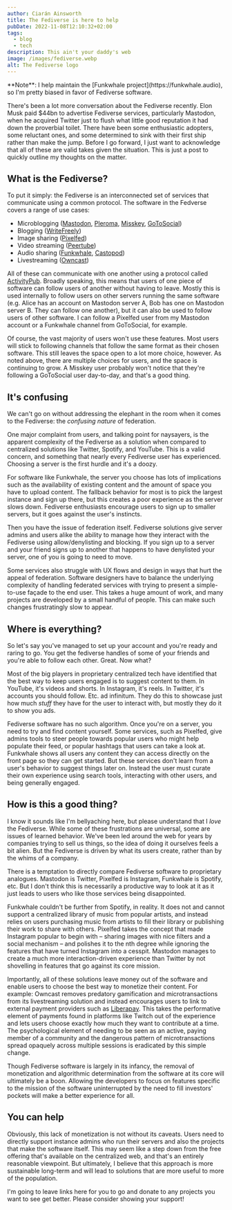 ```yaml
---
author: Ciarán Ainsworth
title: The Fediverse is here to help
pubDate: 2022-11-08T12:10:32+02:00
tags:
  - blog
  - tech
description: This ain't your daddy's web
image: /images/fediverse.webp
alt: The Fediverse logo
---
```



<Notification type="info">
  <Icon name="ion:reader-outline" />
  **Note**: I help maintain the [Funkwhale project](https://funkwhale.audio), so I'm pretty biased in favor of Fediverse
  software.
</Notification>

There's been a lot more conversation about the Fediverse recently. Elon Musk paid $44bn to advertise Fediverse services, particularly Mastodon, when he acquired Twitter just to flush what little good reputation it had down the proverbial toilet. There have been some enthusiastic adopters, some reluctant ones, and some determined to sink with their first ship rather than make the jump. Before I go forward, I just want to acknowledge that all of these are valid takes given the situation. This is just a post to quickly outline my thoughts on the matter.

## What is the Fediverse?

To put it simply: the Fediverse is an interconnected set of services that communicate using a common protocol. The software in the Fedverse covers a range of use cases:

- Microblogging ([Mastodon](https://joinmastodon.org), [Pleroma](https://pleroma.social), [Misskey](https://misskey-hub.net/en/), [GoToSocial](https://gotosocial.org/))
- Blogging ([WriteFreely](https://writefreely.org/))
- Image sharing ([Pixelfed](https://pixelfed.org))
- Video streaming ([Peertube](https://joinpeertube.org/))
- Audio sharing ([Funkwhale](https://funkwhale.audio), [Castopod](https://castopod.org/))
- Livestreaming ([Owncast](https://owncast.online/))

All of these can communicate with one another using a protocol called [ActivityPub](https://www.w3.org/TR/activitypub/). Broadly speaking, this means that users of one piece of software can follow users of another without having to leave. Mostly this is used internally to follow users on other servers running the same software (e.g. Alice has an account on Mastodon server A, Bob has one on Mastodon server B. They can follow one another), but it can also be used to follow users of other software. I can follow a Pixelfed user from my Mastodon account or a Funkwhale channel from GoToSocial, for example.

Of course, the vast majority of users won't use these features. Most users will stick to following channels that follow the same format as their chosen software. This still leaves the space open to a lot more choice, however. As noted above, there are multiple choices for users, and the space is continuing to grow. A Misskey user probably won't notice that they're following a GoToSocial user day-to-day, and that's a good thing.

## It's confusing

We can't go on without addressing the elephant in the room when it comes to the Fediverse: the _confusing nature_ of federation.

One major complaint from users, and talking point for naysayers, is the apparent complexity of the Fediverse as a solution when compared to centralized solutions like Twitter, Spotify, and YouTube. This is a valid concern, and something that nearly every Fediverse user has experienced. Choosing a server is the first hurdle and it's a doozy.

For software like Funkwhale, the server you choose has lots of implications such as the availability of existing content and the amount of space you have to upload content. The fallback behavior for most is to pick the largest instance and sign up there, but this creates a poor experience as the server slows down. Fediverse enthusiasts encourage users to sign up to smaller servers, but it goes against the user's instincts.

Then you have the issue of federation itself. Fediverse solutions give server admins and users alike the ability to manage how they interact with the Fediverse using allow/denylisting and blocking. If you sign up to a server and your friend signs up to another that happens to have denylisted your server, one of you is going to need to move.

Some services also struggle with UX flows and design in ways that hurt the appeal of federation. Software designers have to balance the underlying complexity of handling federated services with trying to present a simple-to-use façade to the end user. This takes a huge amount of work, and many projects are developed by a small handful of people. This can make such changes frustratingly slow to appear.

## Where is everything?

So let's say you've managed to set up your account and you're ready and raring to go. You get the fediverse handles of some of your friends and you're able to follow each other. Great. Now what?

Most of the big players in proprietary centralized tech have identified that the best way to keep users engaged is to suggest content to them. In YouTube, it's videos and shorts. In Instagram, it's reels. In Twitter, it's accounts you should follow. Etc. ad infinitum. They do this to showcase just how much _stuff_ they have for the user to interact with, but mostly they do it to show you ads.

Fediverse software has no such algorithm. Once you're on a server, you need to try and find content yourself. Some services, such as Pixelfed, give admins tools to steer people towards popular users who might help populate their feed, or popular hashtags that users can take a look at. Funkwhale shows all users any content they can access directly on the front page so they can get started. But these services don't learn from a user's behavior to suggest things later on. Instead the user must curate their own experience using search tools, interacting with other users, and being generally engaged.

## How is this a good thing?

I know it sounds like I'm bellyaching here, but please understand that I _love_ the Fediverse. While some of these frustrations are universal, some are issues of learned behavior. We've been led around the web for years by companies trying to sell us things, so the idea of doing it ourselves feels a bit alien. But the Fediverse is driven by what its users create, rather than by the whims of a company.

There is a temptation to directly compare Fediverse software to proprietary analogues. Mastodon is Twitter, Pixelfed is Instagram, Funkwhale is Spotify, etc. But I don't think this is necessarily a productive way to look at it as it just leads to users who like those services being disappointed.

Funkwhale couldn't be further from Spotify, in reality. It does not and cannot support a centralized library of music from popular artists, and instead relies on users purchasing music from artists to fill their library or publishing their work to share with others. Pixelfed takes the concept that made Instagram popular to begin with – sharing images with nice filters and a social mechanism – and polishes it to the nth degree while ignoring the features that have turned Instagram into a cesspit. Mastodon manages to create a much more interaction-driven experience than Twitter by not shovelling in features that go against its core mission.

Importantly, all of these solutions leave money out of the software and enable users to choose the best way to monetize their content. For example: Owncast removes predatory gamification and microtransactions from its livestreaming solution and instead encourages users to link to external payment providers such as [Liberapay](https://liberapay.com). This takes the performative element of payments found in platforms like Twitch out of the experience and lets users choose exactly how much they want to contribute at a time. The psychological element of needing to be seen as an active, paying member of a community and the dangerous pattern of microtransactions spread opaquely across multiple sessions is eradicated by this simple change.

Though Fediverse software is largely in its infancy, the removal of monetization and algorithmic determination from the software at its core will ultimately be a boon. Allowing the developers to focus on features specific to the mission of the software uninterrupted by the need to fill investors' pockets will make a better experience for all.

## You can help

Obviously, this lack of monetization is not without its caveats. Users need to directly support instance admins who run their servers and also the projects that make the software itself. This may seem like a step down from the free offering that's available on the centralized web, and that's an entirely reasonable viewpoint. But ultimately, I believe that this approach is more sustainable long-term and will lead to solutions that are more useful to more of the population.

I'm going to leave links here for you to go and donate to any projects you want to see get better. Please consider showing your support!

<LinkList list={donation_links}></LinkList>
